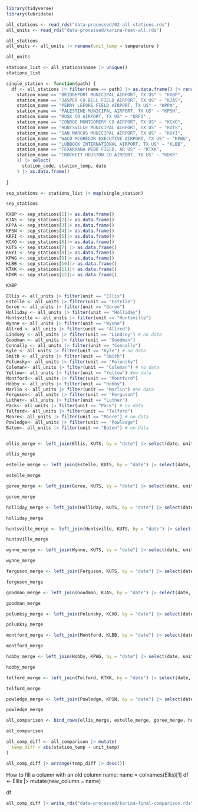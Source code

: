 
```r
library(tidyverse)
library(lubridate)
```



```r
all_stations <- read_rds("data-processed/02-all-stations.rds")
all_units <- read_rds("data-processed/karina-heat-all.rds")

all_stations 
all_units <- all_units |> rename(unit_temp = temperature )

all_units
```

```r
stations_list <- all_stations$name |> unique()
stations_list
```

```r
single_station <- function(path) {
  df <- all_stations |> filter(name == path) |> as.data.frame() |> rename(station_id = station, date_time = date, station_name = name, station_temp = hourly_dry_bulb_temperature, date = date_date) |> mutate(station_code = case_when(
    station_name == "BRIDGEPORT MUNICIPAL AIRPORT, TX US" ~ "KXBP",
    station_name == "JASPER CO BELL FIELD AIRPORT, TX US" ~ "KJAS",
    station_name == "PERRY LEFORS FIELD AIRPORT, TX US" ~ "KPPA",
    station_name == "PALESTINE MUNICIPAL AIRPORT, TX US" ~ "KPSN",
    station_name == "RUSK CO AIRPORT, TX US" ~ "KRFI" , 
    station_name == "CONROE MONTGOMERY CO AIRPORT, TX US" ~ "KCXO",
    station_name == "HUNTSVILLE MUNICIPAL AIRPORT, TX US" ~ "KUTS",
    station_name == "SAN MARCOS MUNICIPAL AIRPORT, TX US" ~ "KHYI",
    station_name == "WACO MCGREGOR EXECUTIVE AIRPORT, TX US" ~ "KPWG",
    station_name == "LUBBOCK INTERNATIONAL AIRPORT, TX US" ~ "KLBB",
    station_name == "TEXARKANA WEBB FIELD, AR US" ~ "KTXK",
    station_name == "CROCKETT HOUSTON CO AIRPORT, TX US" ~ "KDKR"
    )) |> select(
      station_code, station_temp, date
    ) |> as.data.frame()
  
}

sep_stations <- stations_list |> map(single_station)

sep_stations
```


```r
KXBP <- sep_stations[1]|> as.data.frame()
KJAS <- sep_stations[2]|> as.data.frame()
KPPA <- sep_stations[3]|> as.data.frame()
KPSN <- sep_stations[4]|> as.data.frame()
KRFI <- sep_stations[5]|> as.data.frame()
KCXO <- sep_stations[6]|> as.data.frame()
KUTS <- sep_stations[7] |> as.data.frame()
KHYI <- sep_stations[8]|> as.data.frame()
KPWG <- sep_stations[9]|> as.data.frame()
KLBB <- sep_stations[10]|> as.data.frame()
KTXK <- sep_stations[11]|> as.data.frame()
KDKR <- sep_stations[12]|> as.data.frame()

KXBP
```


```r
Ellis <- all_units |> filter(unit == "Ellis")
Estelle <- all_units |> filter(unit == "Estelle")
Goree <- all_units |> filter(unit == "Goree")
Holliday <- all_units |> filter(unit == "Holliday")
Huntsville <- all_units |> filter(unit == "Huntsville")
Wynne <- all_units |> filter(unit == "Wynne")
Allred <- all_units |> filter(unit == "Allred")
Lindsey <- all_units |> filter(unit == "Lindsey") # no data
Goodman <- all_units |> filter(unit == "Goodman")
Connally <- all_units |> filter(unit == "Connally")
Kyle <- all_units |> filter(unit == "Kyle") # no data
Smith <- all_units |> filter(unit == "Smith")
Polunsky<- all_units |> filter(unit == "Polunsky")
Coleman<- all_units |> filter(unit == "Coleman") # no data
Yellow<- all_units |> filter(unit == "Yellow") #no data
Montford<- all_units |> filter(unit == "Montford")
Hobby <- all_units |> filter(unit == "Hobby")
Marlin <- all_units |> filter(unit == "Marlin") #no data
Ferguson<- all_units |> filter(unit == "Ferguson")
Luther<- all_units |> filter(unit == "Luther")
Pack<- all_units |> filter(unit == "Pack") # no data
Telford<- all_units |> filter(unit == "Telford")
Moore<- all_units |> filter(unit == "Moore") # no data
Powledge<- all_units |> filter(unit == "Powledge")
Baten<- all_units |> filter(unit == "Baten") # no data



```

```r
ellis_merge <- left_join(Ellis, KUTS, by = "date") |> select(date, unit, unit_temp, station_code, station_temp)

ellis_merge
```


```r
estelle_merge <- left_join(Estelle, KUTS, by = "date") |> select(date, unit, unit_temp, station_code, station_temp)

estelle_merge
```

```r
goree_merge <- left_join(Goree, KUTS, by = "date") |> select(date, unit, unit_temp, station_code, station_temp)

goree_merge
```


```r
holliday_merge <- left_join(Holliday, KUTS, by = "date") |> select(date, unit, unit_temp, station_code, station_temp)

holliday_merge
```

```r

huntsville_merge <- left_join(Huntsville, KUTS, by = "date") |> select(date, unit, unit_temp, station_code, station_temp)

huntsville_merge
```

```r
wynne_merge <- left_join(Wynne, KUTS, by = "date") |> select(date, unit, unit_temp, station_code, station_temp)

wynne_merge
```

```r
ferguson_merge <- left_join(Ferguson, KUTS, by = "date") |> select(date, unit, unit_temp, station_code, station_temp)

ferguson_merge

```

```r

goodman_merge <- left_join(Goodman, KJAS, by = "date") |> select(date, unit, unit_temp, station_code, station_temp)

goodman_merge
```

```r
polunksy_merge <- left_join(Polunsky, KCXO, by = "date") |> select(date, unit, unit_temp, station_code, station_temp)

polunksy_merge
```

```r
montford_merge <- left_join(Montford, KLBB, by = "date") |> select(date, unit, unit_temp, station_code, station_temp)

montford_merge
```

```r
hobby_merge <- left_join(Hobby, KPWG, by = "date") |> select(date, unit, unit_temp, station_code, station_temp)

hobby_merge
```

```r
telford_merge <- left_join(Telford, KTXK, by = "date") |> select(date, unit, unit_temp, station_code, station_temp)

telford_merge
```

```r
powledge_merge <- left_join(Powledge, KPSN, by = "date") |> select(date, unit, unit_temp, station_code, station_temp)

powledge_merge
```

```r
all_comparison <- bind_rows(ellis_merge, estelle_merge, goree_merge, holliday_merge, huntsville_merge, wynne_merge, goodman_merge, polunksy_merge, montford_merge, telford_merge, hobby_merge, ferguson_merge, powledge_merge)

all_comparison

```

```r
all_comp_diff <- all_comparison |> mutate(
  temp_diff = abs(station_temp - unit_temp)
)

all_comp_diff |> arrange(temp_diff |> desc())
```
How to fill a column with an old column name:
name = colnames(Ellis)[1]
df <- Ellis |> mutate(new_column = name)

df


```r
all_comp_diff |> write_rds("data-processed/karina-final-comparison.rds")                      
```






